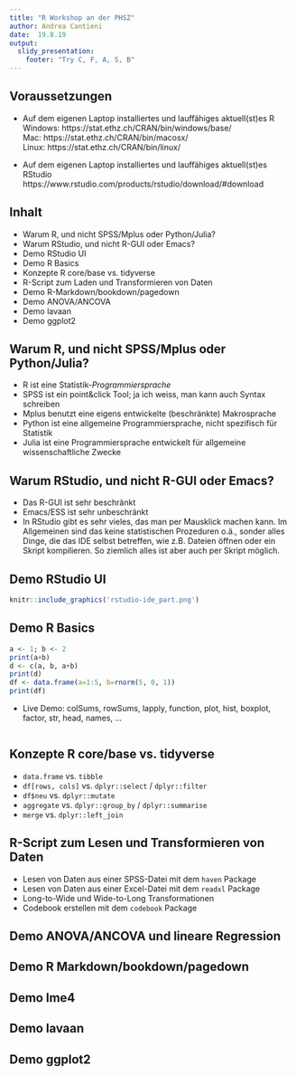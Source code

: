 ```yaml
---
title: "R Workshop an der PHSZ"
author: Andrea Cantieni
date:  19.8.19
output: 
  slidy_presentation:
    footer: "Try C, F, A, S, B"
---
```


## Voraussetzungen
- Auf dem eigenen Laptop installiertes und lauffähiges aktuell(st)es R  
Windows: https://stat.ethz.ch/CRAN/bin/windows/base/  
Mac: https://stat.ethz.ch/CRAN/bin/macosx/  
Linux: https://stat.ethz.ch/CRAN/bin/linux/

- Auf dem eigenen Laptop installiertes und lauffähiges aktuell(st)es
RStudio  
https://www.rstudio.com/products/rstudio/download/#download


## Inhalt
- Warum R, und nicht SPSS/Mplus oder Python/Julia?
- Warum RStudio, und nicht R-GUI oder Emacs?
- Demo RStudio UI
- Demo R Basics
- Konzepte R core/base vs. tidyverse
- R-Script zum Laden und Transformieren von Daten
- Demo R-Markdown/bookdown/pagedown
- Demo ANOVA/ANCOVA
- Demo lavaan
- Demo ggplot2

## Warum R, und nicht SPSS/Mplus oder Python/Julia?
- R ist eine Statistik-_Programmiersprache_
- SPSS ist ein point&click Tool; ja ich weiss, man kann auch Syntax
  schreiben
- Mplus benutzt eine eigens entwickelte (beschränkte) Makrosprache
- Python ist eine allgemeine Programmiersprache, nicht spezifisch für
  Statistik
- Julia ist eine Programmiersprache entwickelt für allgemeine wissenschaftliche Zwecke

## Warum RStudio, und nicht R-GUI oder Emacs?
- Das R-GUI ist sehr beschränkt
- Emacs/ESS ist sehr unbeschränkt
- In RStudio gibt es sehr vieles, das man per Mausklick machen
  kann. Im Allgemeinen sind das keine statistischen Prozeduren o.ä.,
  sonder alles Dinge, die das IDE selbst betreffen, wie z.B. Dateien
  öffnen oder ein Skript kompilieren. So ziemlich alles ist aber auch
  per Skript möglich.

## Demo RStudio UI
```r
knitr::include_graphics('rstudio-ide_part.png')
```

## Demo R Basics
```r
a <- 1; b <- 2
print(a+b)
d <- c(a, b, a+b)
print(d)
df <- data.frame(a=1:5, b=rnorm(5, 0, 1))
print(df)

```	 
- Live Demo: colSums, rowSums, lapply, function, plot, hist, boxplot, factor,
  str, head, names, ...

```r
```

## Konzepte R core/base vs. tidyverse
- `data.frame` vs. `tibble`
- `df[rows, cols]` vs. `dplyr::select` / `dplyr::filter`
- `df$neu` vs. `dplyr::mutate`
- `aggregate` vs. `dplyr::group_by` / `dplyr::summarise`
- `merge` vs. `dplyr::left_join`


## R-Script zum Lesen und Transformieren von Daten
- Lesen von Daten aus einer SPSS-Datei mit dem `haven` Package
- Lesen von Daten aus einer Excel-Datei mit dem `readxl` Package
- Long-to-Wide und Wide-to-Long Transformationen
- Codebook erstellen mit dem `codebook` Package

## Demo ANOVA/ANCOVA und lineare Regression

## Demo R Markdown/bookdown/pagedown

## Demo lme4

## Demo lavaan

## Demo ggplot2
